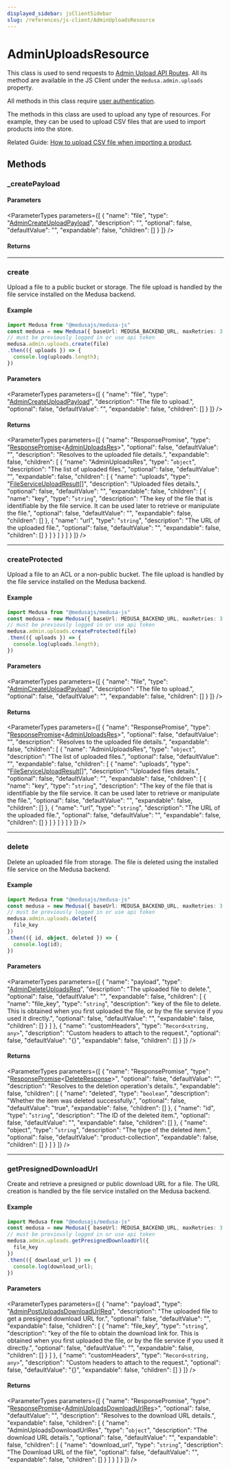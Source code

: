 ```yaml
---
displayed_sidebar: jsClientSidebar
slug: /references/js-client/AdminUploadsResource
---
```



# AdminUploadsResource

This class is used to send requests to [Admin Upload API Routes](https://docs.medusajs.com/api/admin#uploads). All its method
are available in the JS Client under the `medusa.admin.uploads` property.

All methods in this class require [user authentication](js_client.AdminAuthResource.mdx#createsession).

The methods in this class are used to upload any type of resources. For example, they can be used to upload CSV files that are used to import products into the store.

Related Guide: [How to upload CSV file when importing a product](https://docs.medusajs.com/modules/products/admin/import-products#1-upload-csv-file).

## Methods

### \_createPayload

#### Parameters

<ParameterTypes parameters={[
  {
    "name": "file",
    "type": "[AdminCreateUploadPayload](../../internal/types/js_client.internal.AdminCreateUploadPayload.mdx)",
    "description": "",
    "optional": false,
    "defaultValue": "",
    "expandable": false,
    "children": []
  }
]} />

#### Returns

<ParameterTypes parameters={[]} />

___

### create

Upload a file to a public bucket or storage. The file upload is handled by the file service installed on the Medusa backend.

#### Example

```ts
import Medusa from "@medusajs/medusa-js"
const medusa = new Medusa({ baseUrl: MEDUSA_BACKEND_URL, maxRetries: 3 })
// must be previously logged in or use api token
medusa.admin.uploads.create(file)
.then(({ uploads }) => {
  console.log(uploads.length);
})
```

#### Parameters

<ParameterTypes parameters={[
  {
    "name": "file",
    "type": "[AdminCreateUploadPayload](../../internal/types/js_client.internal.AdminCreateUploadPayload.mdx)",
    "description": "The file to upload.",
    "optional": false,
    "defaultValue": "",
    "expandable": false,
    "children": []
  }
]} />

#### Returns

<ParameterTypes parameters={[
  {
    "name": "ResponsePromise",
    "type": "[ResponsePromise](../../internal/types/js_client.internal.ResponsePromise.mdx)&#60;[AdminUploadsRes](../../internal/types/js_client.internal.AdminUploadsRes.mdx)&#62;",
    "optional": false,
    "defaultValue": "",
    "description": "Resolves to the uploaded file details.",
    "expandable": false,
    "children": [
      {
        "name": "AdminUploadsRes",
        "type": "`object`",
        "description": "The list of uploaded files.",
        "optional": false,
        "defaultValue": "",
        "expandable": false,
        "children": [
          {
            "name": "uploads",
            "type": "[FileServiceUploadResult](../../internal/types/js_client.internal.FileServiceUploadResult.mdx)[]",
            "description": "Uploaded files details.",
            "optional": false,
            "defaultValue": "",
            "expandable": false,
            "children": [
              {
                "name": "key",
                "type": "`string`",
                "description": "The key of the file that is identifiable by the file service. It can be used later to retrieve or manipulate the file.",
                "optional": false,
                "defaultValue": "",
                "expandable": false,
                "children": []
              },
              {
                "name": "url",
                "type": "`string`",
                "description": "The URL of the uploaded file.",
                "optional": false,
                "defaultValue": "",
                "expandable": false,
                "children": []
              }
            ]
          }
        ]
      }
    ]
  }
]} />

___

### createProtected

Upload a file to an ACL or a non-public bucket. The file upload is handled by the file service installed on the Medusa backend.

#### Example

```ts
import Medusa from "@medusajs/medusa-js"
const medusa = new Medusa({ baseUrl: MEDUSA_BACKEND_URL, maxRetries: 3 })
// must be previously logged in or use api token
medusa.admin.uploads.createProtected(file)
.then(({ uploads }) => {
  console.log(uploads.length);
})
```

#### Parameters

<ParameterTypes parameters={[
  {
    "name": "file",
    "type": "[AdminCreateUploadPayload](../../internal/types/js_client.internal.AdminCreateUploadPayload.mdx)",
    "description": "The file to upload.",
    "optional": false,
    "defaultValue": "",
    "expandable": false,
    "children": []
  }
]} />

#### Returns

<ParameterTypes parameters={[
  {
    "name": "ResponsePromise",
    "type": "[ResponsePromise](../../internal/types/js_client.internal.ResponsePromise.mdx)&#60;[AdminUploadsRes](../../internal/types/js_client.internal.AdminUploadsRes.mdx)&#62;",
    "optional": false,
    "defaultValue": "",
    "description": "Resolves to the uploaded file details.",
    "expandable": false,
    "children": [
      {
        "name": "AdminUploadsRes",
        "type": "`object`",
        "description": "The list of uploaded files.",
        "optional": false,
        "defaultValue": "",
        "expandable": false,
        "children": [
          {
            "name": "uploads",
            "type": "[FileServiceUploadResult](../../internal/types/js_client.internal.FileServiceUploadResult.mdx)[]",
            "description": "Uploaded files details.",
            "optional": false,
            "defaultValue": "",
            "expandable": false,
            "children": [
              {
                "name": "key",
                "type": "`string`",
                "description": "The key of the file that is identifiable by the file service. It can be used later to retrieve or manipulate the file.",
                "optional": false,
                "defaultValue": "",
                "expandable": false,
                "children": []
              },
              {
                "name": "url",
                "type": "`string`",
                "description": "The URL of the uploaded file.",
                "optional": false,
                "defaultValue": "",
                "expandable": false,
                "children": []
              }
            ]
          }
        ]
      }
    ]
  }
]} />

___

### delete

Delete an uploaded file from storage. The file is deleted using the installed file service on the Medusa backend.

#### Example

```ts
import Medusa from "@medusajs/medusa-js"
const medusa = new Medusa({ baseUrl: MEDUSA_BACKEND_URL, maxRetries: 3 })
// must be previously logged in or use api token
medusa.admin.uploads.delete({
  file_key
})
.then(({ id, object, deleted }) => {
  console.log(id);
})
```

#### Parameters

<ParameterTypes parameters={[
  {
    "name": "payload",
    "type": "[AdminDeleteUploadsReq](../../internal/classes/js_client.internal.AdminDeleteUploadsReq.mdx)",
    "description": "The uploaded file to delete.",
    "optional": false,
    "defaultValue": "",
    "expandable": false,
    "children": [
      {
        "name": "file_key",
        "type": "`string`",
        "description": "key of the file to delete. This is obtained when you first uploaded the file, or by the file service if you used it directly.",
        "optional": false,
        "defaultValue": "",
        "expandable": false,
        "children": []
      }
    ]
  },
  {
    "name": "customHeaders",
    "type": "`Record<string, any>`",
    "description": "Custom headers to attach to the request.",
    "optional": false,
    "defaultValue": "{}",
    "expandable": false,
    "children": []
  }
]} />

#### Returns

<ParameterTypes parameters={[
  {
    "name": "ResponsePromise",
    "type": "[ResponsePromise](../../internal/types/js_client.internal.ResponsePromise.mdx)&#60;[DeleteResponse](../../internal/interfaces/js_client.internal.DeleteResponse.mdx)&#62;",
    "optional": false,
    "defaultValue": "",
    "description": "Resolves to the deletion operation's details.",
    "expandable": false,
    "children": [
      {
        "name": "deleted",
        "type": "`boolean`",
        "description": "Whether the item was deleted successfully.",
        "optional": false,
        "defaultValue": "true",
        "expandable": false,
        "children": []
      },
      {
        "name": "id",
        "type": "`string`",
        "description": "The ID of the deleted item.",
        "optional": false,
        "defaultValue": "",
        "expandable": false,
        "children": []
      },
      {
        "name": "object",
        "type": "`string`",
        "description": "The type of the deleted item.",
        "optional": false,
        "defaultValue": "product-collection",
        "expandable": false,
        "children": []
      }
    ]
  }
]} />

___

### getPresignedDownloadUrl

Create and retrieve a presigned or public download URL for a file. The URL creation is handled by the file service installed on the Medusa backend.

#### Example

```ts
import Medusa from "@medusajs/medusa-js"
const medusa = new Medusa({ baseUrl: MEDUSA_BACKEND_URL, maxRetries: 3 })
// must be previously logged in or use api token
medusa.admin.uploads.getPresignedDownloadUrl({
  file_key
})
.then(({ download_url }) => {
  console.log(download_url);
})
```

#### Parameters

<ParameterTypes parameters={[
  {
    "name": "payload",
    "type": "[AdminPostUploadsDownloadUrlReq](../../internal/classes/js_client.internal.AdminPostUploadsDownloadUrlReq.mdx)",
    "description": "The uploaded file to get a presigned download URL for.",
    "optional": false,
    "defaultValue": "",
    "expandable": false,
    "children": [
      {
        "name": "file_key",
        "type": "`string`",
        "description": "key of the file to obtain the download link for. This is obtained when you first uploaded the file, or by the file service if you used it directly.",
        "optional": false,
        "defaultValue": "",
        "expandable": false,
        "children": []
      }
    ]
  },
  {
    "name": "customHeaders",
    "type": "`Record<string, any>`",
    "description": "Custom headers to attach to the request.",
    "optional": false,
    "defaultValue": "{}",
    "expandable": false,
    "children": []
  }
]} />

#### Returns

<ParameterTypes parameters={[
  {
    "name": "ResponsePromise",
    "type": "[ResponsePromise](../../internal/types/js_client.internal.ResponsePromise.mdx)&#60;[AdminUploadsDownloadUrlRes](../../internal/types/js_client.internal.AdminUploadsDownloadUrlRes.mdx)&#62;",
    "optional": false,
    "defaultValue": "",
    "description": "Resolves to the download URL details.",
    "expandable": false,
    "children": [
      {
        "name": "AdminUploadsDownloadUrlRes",
        "type": "`object`",
        "description": "The download URL details.",
        "optional": false,
        "defaultValue": "",
        "expandable": false,
        "children": [
          {
            "name": "download_url",
            "type": "`string`",
            "description": "The Download URL of the file",
            "optional": false,
            "defaultValue": "",
            "expandable": false,
            "children": []
          }
        ]
      }
    ]
  }
]} />
